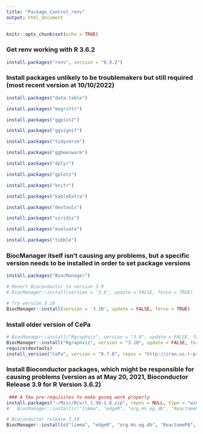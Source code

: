 ```yaml
---
title: "Package_Control_renv"
output: html_document
---
```


```r
knitr::opts_chunk$set(echo = TRUE)
```

### Get renv working with R 3.6.2
```r
install.packages("renv", version = "0.9.2")
```

### Install packages unlikely to be troublemakers but still required (most recent version at 10/10/2022)
```r
install.packages("data.table")

install.packages("magrittr")

install.packages("ggplot2")

install.packages("ggsignif")

install.packages("tidyverse")

install.packages("ggbeeswarm")

install.packages("dplyr")

install.packages("gplots")

install.packages("knitr")

install.packages("kableExtra")

install.packages("devtools")

install.packages("viridis")

install.packages("evaluate")

install.packages("tibble")
```

### BiocManager itself isn't causing any problems, but a specific version needs to be installed in order to set package versions
```r
install.packages("BiocManager")

# Revert Bioconductor to version 3.9
# BiocManager::install(version = '3.9', update = FALSE, force = TRUE)

# Try version 3.10
BiocManager::install(version = '3.10', update = FALSE, force = TRUE)
```

### Install older version of CePa
```r
# BiocManager::install("Rgraphviz", version = "3.9", update = FALSE, force = TRUE)
BiocManager::install("Rgraphviz", version = "3.10", update = FALSE, force = TRUE)
require(devtools)
install_version("CePa", version = "0.7.0", repos = "http://cran.us.r-project.org")
```

### Install Bioconductor packages, which might be responsible for causing problems (version as at May 20, 2021, Bioconductor Release 3.9 for R Version 3.6.2)
```r
 ### A few pre-requisites to make goseq work properly
install.packages("~/Misc/RCurl_1.98-1.8.zip", repos = NULL, type = "win.binary")
#   BiocManager::install(c("limma", "edgeR", "org.Hs.eg.db", "ReactomePA", "reactome.db", "geneLenDataBase", "goseq", "hgu133a2.db", "GO.db", "AnnotationDbi"), version = "3.9", update = FALSE, force = TRUE)

# Bioconductor release 3.10
BiocManager::install(c("limma", "edgeR", "org.Hs.eg.db", "ReactomePA", "reactome.db", "geneLenDataBase", "goseq", "hgu133a2.db", "GO.db", "AnnotationDbi"), version = "3.10", update = FALSE, force = TRUE)
```
